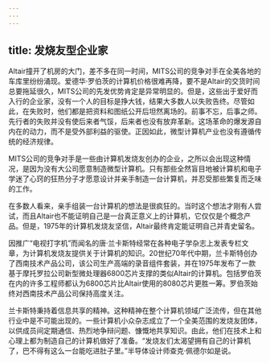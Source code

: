```yaml
---
---
---
```

title: 发烧友型企业家
---




Altair撞开了机房的大门，差不多在同一时间，MITS公司的竞争对手在全美各地的车库里纷纷涌现。爱德华·罗伯茨的计算机价格很难再降，要不是Altair的交货时间总要拖延很久，MITS公司的先发优势肯定是异常明显的。但是，这些出于爱好而入行的企业家，没有一个人的目标是挣大钱，结果大多数人以失败告终。尽管如此，在失败时，他们都是把资料和图纸公开后坦然离场的。前事不忘，后事之师。先行者的失败并没有使后来者气馁，后来者也没有放弃革新。这场革命的爆发源自内在的动力，而不是受外部利益的驱使。正因如此，微型计算机产业也没有遵循传统的经济规律。

MITS公司的竞争对手是一些由计算机发烧友创办的企业，之所以会出现这种情况，是因为没有大公司愿意制造微型计算机。只有那些全然盲目地被计算机和电子学迷了心窍的狂热分子才愿意设计并亲手制造一台计算机，并忍受那些繁复而乏味的工作。

在多数人看来，亲手组装一台计算机的想法是很疯狂的。当时这个想法才刚有人尝试，而且Altair也不能证明自己是一台真正意义上的计算机，它仅仅是个概念产品。但是，1975年的计算机发烧友坚信，Altair最终肯定能证明自己并青史留名。

因推广“电视打字机”而闻名的唐·兰卡斯特经常在各种电子学杂志上发表专栏文章，为计算机发烧友提供关于计算机的知识。20世纪70年代中期，兰卡斯特创办了西南技术产品公司，该公司生产高端的录音组件套装，并在1975年发布了一款基于摩托罗拉公司新型微处理器6800芯片支撑的类似Altair的计算机。包括罗伯茨在内的许多工程师都认为6800芯片比Altair使用的8080芯片更胜一筹。罗伯茨始终对西南技术产品公司保持高度关注。

兰卡斯特秉持着信息共享的精神。这种精神在整个计算机领域广泛流传，但在其他行业中是不可能出现的。一些计算机小众杂志成立了一个全美范围的发烧友团体，以供成员间定期通信、热烈地争辩问题、慷慨地共享知识。由此，他们在技术上和心理上都为制造自己的计算机做好了准备。“发烧友们太渴望拥有自己的计算机了，巴不得有这么一台能吃进肚子里。”半导体设计师查克·佩德尔如是说。